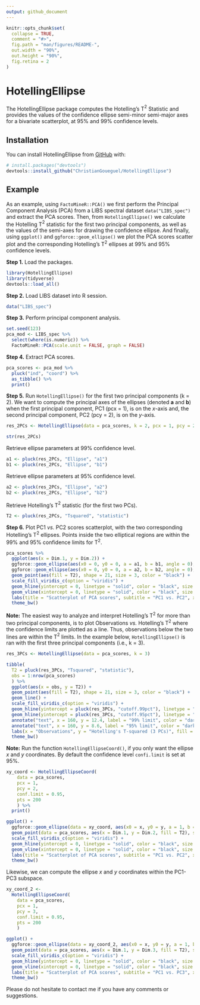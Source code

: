 ```yaml
---
output: github_document
---
```


<!-- README.md is generated from README.Rmd. Please edit that file -->

```r
knitr::opts_chunk$set(
  collapse = TRUE,
  comment = "#>",
  fig.path = "man/figures/README-",
  out.width = "90%",
  out.height = "90%",
  fig.retina = 2
)
```

# HotellingEllipse

<!-- badges: start -->
<!-- badges: end -->

The HotellingEllipse package computes the Hotelling’s T$^2$ Statistic and provides the values of the confidence ellipse semi-minor semi-major axes for a bivariate scatterplot, at 95% and 99% confidence levels.

## Installation

You can install HotellingEllipse from [GitHub](https://github.com/) with:

``` r
# install.packages("devtools")
devtools::install_github("ChristianGoueguel/HotellingEllipse")
```
## Example

As an example, using `FactoMineR::PCA()` we first perform the Principal Component Analysis (PCA) from a LIBS spectral dataset `data("LIBS_spec")` and extract the PCA scores. Then, from `HotellingEllipse()` we calculate the Hotelling T$^2$ statistic for the first two principal components, as well as the values of the semi-axes for drawing the confidence ellipse. And finally, using `ggplot()` and `ggforce::geom_ellipse()` we plot the PCA scores scatter plot and the corresponding Hotelling's T$^2$ ellipses at 99% and 95% confidence levels.

**Step 1.** Load the packages.

```r
library(HotellingEllipse)
library(tidyverse)
devtools::load_all()
```

**Step 2.** Load LIBS dataset into R session.

```r
data("LIBS_spec")
```

**Step 3.** Perform principal component analysis.

```r
set.seed(123)
pca_mod <- LIBS_spec %>%
  select(where(is.numeric)) %>%
  FactoMineR::PCA(scale.unit = FALSE, graph = FALSE)
```

**Step 4.** Extract PCA scores.

```r
pca_scores <- pca_mod %>%
  pluck("ind", "coord") %>%
  as_tibble() %>%
  print()
```

**Step 5.** Run `HotellingEllipse()` for the first two principal components (k = 2). We want to compute the principal axes of the ellipses (denoted **a** and **b**) when the first principal component, PC1 (pcx = 1), is on the *x*-axis and, the second principal component, PC2 (pcy = 2), is on the *y*-axis.

```r
res_2PCs <- HotellingEllipse(data = pca_scores, k = 2, pcx = 1, pcy = 2)
```

```r
str(res_2PCs)
```

Retrieve ellipse parameters at 99% confidence level.

```r
a1 <- pluck(res_2PCs, "Ellipse", "a1")
b1 <- pluck(res_2PCs, "Ellipse", "b1")
```

Retrieve ellipse parameters at 95% confidence level.

```r
a2 <- pluck(res_2PCs, "Ellipse", "a2")
b2 <- pluck(res_2PCs, "Ellipse", "b2")
```

Retrieve Hotelling's T$^2$ statistic (for the first two PCs).

```r
T2 <- pluck(res_2PCs, "Tsquared", "statistic")
```

**Step 6.** Plot PC1 *vs.* PC2 scores scatterplot, with the two corresponding Hotelling's T$^2$ ellipses. Points inside the two elliptical regions are within the 99% and 95% confidence limits for T$^2$.

```r
pca_scores %>%
  ggplot(aes(x = Dim.1, y = Dim.2)) +
  ggforce::geom_ellipse(aes(x0 = 0, y0 = 0, a = a1, b = b1, angle = 0), size = .5, linetype = "dotted") + 
  ggforce::geom_ellipse(aes(x0 = 0, y0 = 0, a = a2, b = b2, angle = 0), size = .5, linetype = "dashed") +
  geom_point(aes(fill = T2), shape = 21, size = 3, color = "black") +
  scale_fill_viridis_c(option = "viridis") +
  geom_hline(yintercept = 0, linetype = "solid", color = "black", size = .2) +
  geom_vline(xintercept = 0, linetype = "solid", color = "black", size = .2) +
  labs(title = "Scatterplot of PCA scores", subtitle = "PC1 vs. PC2", x = "PC1", y = "PC2", fill = "T2 stats", caption = "Figure 1") +
  theme_bw()
```

**Note:** The easiest way to analyze and interpret Hotelling's T$^2$ for more than two principal components, is to plot Observations *vs.* Hotelling's T$^2$ where the confidence limits are plotted as a line. Thus, observations below the two lines are within the T$^2$ limits. In the example below, `HotellingEllipse()` is ran with the first three principal components (i.e., k = 3).

```r
res_3PCs <- HotellingEllipse(data = pca_scores, k = 3)
```

```r
tibble(
  T2 = pluck(res_3PCs, "Tsquared", "statistic"), 
  obs = 1:nrow(pca_scores)
  ) %>%
  ggplot(aes(x = obs, y = T2)) +
  geom_point(aes(fill = T2), shape = 21, size = 3, color = "black") +
  geom_line() +
  scale_fill_viridis_c(option = "viridis") +
  geom_hline(yintercept = pluck(res_3PCs, "cutoff.99pct"), linetype = "dashed", color = "darkred", size = .5) +
  geom_hline(yintercept = pluck(res_3PCs, "cutoff.95pct"), linetype = "dashed", color = "darkblue", size = .5) +
  annotate("text", x = 160, y = 12.4, label = "99% limit", color = "darkred") +
  annotate("text", x = 160, y = 8.6, label = "95% limit", color = "darkblue") +
  labs(x = "Observations", y = "Hotelling's T-squared (3 PCs)", fill = "T2 stats", caption = "Figure 2") +
  theme_bw()
```

**Note:** Run the function `HotellingEllipseCoord()`, if you only want the ellipse *x* and *y* coordinates. By default the confidence level `confi.limit` is set at 95%.

```r
xy_coord <- HotellingEllipseCoord(
    data = pca_scores, 
    pcx = 1, 
    pcy = 2, 
    conf.limit = 0.95, 
    pts = 200
    ) %>%
  print()
```

```r
ggplot() +
  ggforce::geom_ellipse(data = xy_coord, aes(x0 = x, y0 = y, a = 1, b = 1, angle = 0), size = .5, linetype = "dashed") +
  geom_point(data = pca_scores, aes(x = Dim.1, y = Dim.2, fill = T2), shape = 21, size = 3, color = "black") +
  scale_fill_viridis_c(option = "viridis") +
  geom_hline(yintercept = 0, linetype = "solid", color = "black", size = .2) +
  geom_vline(xintercept = 0, linetype = "solid", color = "black", size = .2) +
  labs(title = "Scatterplot of PCA scores", subtitle = "PC1 vs. PC2", x = "PC1", y = "PC2", fill = "T2 stats", caption = "Figure 3") +
  theme_bw()
```

Likewise, we can compute the ellipse *x* and *y* coordinates within the PC1-PC3 subspace.

```r
xy_coord_2 <- 
  HotellingEllipseCoord(
    data = pca_scores, 
    pcx = 1, 
    pcy = 3, 
    conf.limit = 0.95, 
    pts = 200
    )
```

```r
ggplot() +
  ggforce::geom_ellipse(data = xy_coord_2, aes(x0 = x, y0 = y, a = 1, b = 1, angle = 0), size = .5, linetype = "dashed") +
  geom_point(data = pca_scores, aes(x = Dim.1, y = Dim.3, fill = T2), shape = 21, size = 3, color = "black") +
  scale_fill_viridis_c(option = "viridis") +
  geom_hline(yintercept = 0, linetype = "solid", color = "black", size = .2) +
  geom_vline(xintercept = 0, linetype = "solid", color = "black", size = .2) +
  labs(title = "Scatterplot of PCA scores", subtitle = "PC1 vs. PC3", x = "PC1", y = "PC3", fill = "T2 stats", caption = "Figure 4") +
  theme_bw()
```



Please do not hesitate to contact me if you have any comments or suggestions.








